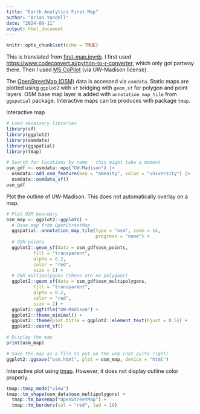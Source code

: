 ```yaml
---
title: "Earth Analytics First Map"
author: "Brian Yandell"
date: "2024-09-11"
output: html_document
---
```


```r
knitr::opts_chunk$set(echo = TRUE)
```

This is translated from
[first-map.ipynb](https://github.com/byandell-Tribal/first-map-template/blob/main/first-map.ipynb).
I first used
<https://www.codeconvert.ai/python-to-r-converter>,
which only got partway there.
Then I used 
[MS CoPilot](https://copilot.microsoft.com/)
(via UW-Madison license).

The 
[OpenStreetMap (OSM)](https://www.openstreetmap.org/)
data is accessed via `osmdata`. 
Static maps are plotted using `ggplot2` with `sf` bridging
with `geom_sf` for polygon and point layers.
OSM base map layer is added with 
`annotation_map_tile` from `ggspatial` package.
Interactive maps can be produces with package `tmap`.

Interactive map

```r
# Load necessary libraries
library(sf)
library(ggplot2)
library(osmdata)
library(ggspatial)
library(tmap)
```

```r
# Search for locations by name - this might take a moment
osm_gdf <- osmdata::opq("UW-Madison") |>
  osmdata::add_osm_feature(key = "amenity", value = "university") |>
  osmdata::osmdata_sf()
osm_gdf
```

Plot the outline of UW-Madison.
This does not automatically overlay on a map.
                          
```r
# Plot OSM boundary
osm_map <- ggplot2::ggplot() +
  # Base map from OpenStreetMap
  ggspatial::annotation_map_tile(type = "osm", zoom = 14,
                                 progress = "none") +
  # OSM points
  ggplot2::geom_sf(data = osm_gdf$osm_points, 
          fill = "transparent", 
          alpha = 0.2, 
          color = "red", 
          size = 1) +
  # OSM multipolygons (there are no polygons)
  ggplot2::geom_sf(data = osm_gdf$osm_multipolygons, 
          fill = "transparent", 
          alpha = 0.2, 
          color = "red", 
          size = 2) +
  ggplot2::ggtitle("UW-Madison") +
  ggplot2::theme_minimal() +
  ggplot2::theme(plot.title = ggplot2::element_text(hjust = 0.5)) +
  ggplot2::coord_sf()

# Display the map
print(osm_map)
```

```r
# Save the map as a file to put on the web (not quite right)
ggplot2::ggsave("osm.html", plot = osm_map, device = "html")
```

Interactive plot using 
[tmap](https://cran.r-project.org/web/packages/tmap/vignettes/tmap-getstarted.html).
However, it does not display outline color properly.

```r
tmap::tmap_mode("view")
tmap::tm_shape(osm_data$osm_multipolygons) +
  tmap::tm_basemap("OpenStreetMap") +
  tmap::tm_borders(col = "red", lwd = 10)
```
